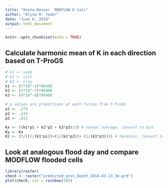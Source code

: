 ```yaml
---
title: "Oneto-Denier  MODFLOW K Calc"
author: "Alysa M. Yoder"
date: "June 6, 2018"
output: html_document
---
```


```r
knitr::opts_chunk$set(echo = TRUE)
```

## Calculate harmonic mean of K in each direction based on T-ProGS

```r
# k1 <- sand
# k2 <- silt
# k3 <- clay
k1 <- (7*10^-5)*86400
k2 <- (2*10^-7)*86400
k3 <- (4*10^-8)*86400

# p values are proportions of each facies from T-ProGS
p1 <- .275
p2 <- .114
p3 <- .611

Kx <- ((k1*p1 + k2*p2 + k3*p3)/3) # normal average, convert to m/d
Ky <- Kx
Kz <- (3/((1/(k1*pi))+(1/(k2*p2))+ (1/(k3*p3)))) # harmonic, convert to m/d
```

## Look at analogous flood day and compare MODFLOW flooded cells 
```r
library(raster)
check <- raster("predicted_post_Depth_2014.03.13_3m.grd")
plot(check, col = rainbow(10))
```